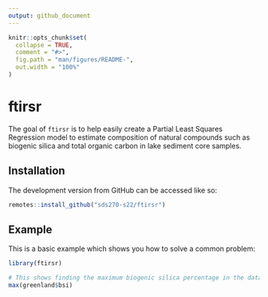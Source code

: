 ```yaml
---
output: github_document
---
```


<!-- README.md is generated from README.Rmd. Please edit that file -->

```r
knitr::opts_chunk$set(
  collapse = TRUE,
  comment = "#>",
  fig.path = "man/figures/README-",
  out.width = "100%"
)
```

# ftirsr

The goal of `ftirsr` is to help easily create a Partial Least Squares Regression model to estimate composition of natural compounds such as biogenic silica and total organic carbon in lake sediment core samples. 

## Installation

The development version from GitHub can be accessed like so:

``` r
remotes::install_github("sds270-s22/ftirsr")
```

## Example

This is a basic example which shows you how to solve a common problem:

```r
library(ftirsr)

# This shows finding the maximum biogenic silica percentage in the dataset
max(greenland$bsi)
```


